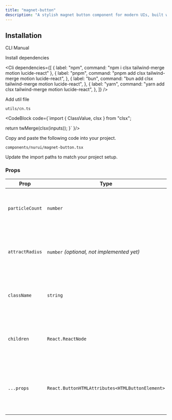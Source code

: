 ```yaml
---
title: "magnet-button"
description: "A stylish magnet button component for modern UIs, built with accessibility and animation in mind."
---
```


<ComponentPreview componentName="magnetButton" />

## Installation

<Tabs defaultValue="cli">

<TabsList>
  <TabsTrigger value="cli">CLI</TabsTrigger>
  <TabsTrigger value="manual">Manual</TabsTrigger>
</TabsList>

<TabsContent value="cli">
  <Cli />
</TabsContent>

<TabsContent value="manual">

<Steps>

<Step>Install dependencies</Step>

<Cli
  dependencies={[
    { label: "npm", command: "npm i clsx tailwind-merge motion lucide-react" },
    {
      label: "pnpm",
      command: "pnpm add clsx tailwind-merge motion lucide-react",
    },
    {
      label: "bun",
      command: "bun add clsx tailwind-merge motion lucide-react",
    },
    {
      label: "yarn",
      command: "yarn add clsx tailwind-merge motion lucide-react",
    },
  ]}
/>

<Step>Add util file</Step>

`utils/cn.ts`

<CodeBlock 
code={`import { ClassValue, clsx } from "clsx";

  return twMerge(clsx(inputs));
}`
}/>

<Step>Copy and paste the following code into your project.</Step>

`components/nurui/magnet-button.tsx`

<CodeBlock componentName="magnetButton" fileName="magnet-button" />

<Step>Update the import paths to match your project setup.</Step>
   
</Steps>

</TabsContent>

</Tabs>

### Props

| Prop            | Type                                            | Default | Description                                                                   |
| --------------- | ----------------------------------------------- | ------- | ----------------------------------------------------------------------------- |
| `particleCount` | `number`                                        | `12`    | Number of particles that animate around the button.                           |
| `attractRadius` | `number` _(optional, not implemented yet)_      | `-`     | Intended to control attraction radius. Currently not used in logic.           |
| `className`     | `string`                                        | `-`     | Additional Tailwind or CSS classes for custom styling.                        |
| `children`      | `React.ReactNode`                               | `-`     | Content passed inside the button (inherited from native props).               |
| `...props`      | `React.ButtonHTMLAttributes<HTMLButtonElement>` | `-`     | All other native `<button>` props such as `onClick`, `type`, `disabled`, etc. |
